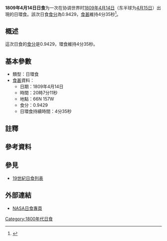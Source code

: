 {{Infobox Solar eclipse
| Year        = 1809
| Month       = 4
| Day         = 14
| Type        = 日環食
| Image       = SE1809Apr14A.gif
| Image size  = 200px
| Image intro = 1809年4月14日日環食路徑圖
  <!--   日食資料   -->
| Gamma       = 0.8742
| Mag         = 0.9429
| Saros       = [[日食沙羅週期116|116]]
| Saros total = 
| Saros seq   = 
  <!--     食甚     -->
| Duration    = 4分35秒
| Location    = 
| Coords      = 
| Width       = 435公里
  <!--   開始時間   -->
| Partial     = 
| Start type  = 
| Centre      = 
| Greatest    = 20:07:11
  <!--     倒數     -->
| hour        = 20
| minute      = 07
| second      = 11
| Duration_s  = 
}}
'''1809年4月14日日食'''为一次在协调世界时[[1809年|1809年]][[4月14日|4月14日]]（东半球为[[4月15日|4月15日]]）出現的日環食。該次日食[[食分|食分]]為0.9429，[[食甚|食甚]]維持4分35秒<ref name="nasa_catalog_list">{{cite web |url=http://eclipse.gsfc.nasa.gov/SEcat5/SE1801-1900.html |title=Catalog of Solar Eclipses: 1801 to 1900 |language=en |publisher=[[NASA|NASA]] |accessdate=2009-07-26 |archiveurl=https://web.archive.org/web/20150112204733/http://eclipse.gsfc.nasa.gov/SEcat5/SE1801-1900.html |archivedate=2015-01-12 |deadurl=no }}</ref>。

== 概述 ==
這次日食的[[食分|食分]]是0.9429，環食維持4分35秒。

== 基本參數 ==
{{NoteUTC}}
* 類型：日環食
*[[食甚|食甚]]資料：
** 日期：1809年4月14日
** 時間：20時7分11秒 
** 地點：66N 157W
** 食分：0.9429
** 日環食持續時間：4分35秒

== 註釋 ==
{{NoteFoot}}

== 參考資料 ==
{{reflist}}

== 參見 ==
{{日食主題}}
* [[19世紀日食列表|19世紀日食列表]]

== 外部連結 ==
* [http://eclipse.gsfc.nasa.gov/solar.html NASA日食專頁]{{Wayback|url=http://eclipse.gsfc.nasa.gov/solar.html |date=20190108200537 }}{{en icon}}

{{日食}}

[[Category:1800年代日食|Category:1800年代日食]]

{{Eclipse-stub}}